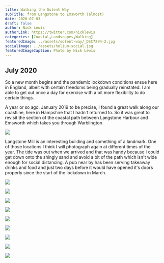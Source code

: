 ```yaml
---
title: Walking the Solent Way
subTitle: from Langstone to Emsworth (almost)
date: 2020-07-03
draft: false
author: Nick Lewis
authorLink: https://twitter.com/nicklewis
categories: [Coastal,Landscapes,Walking]
featuredImage: ../assets/solent-way/_DSC7294-2.jpg
socialImage: ../assets/helium-social.jpg
featuredImageCaption: Photo by Nick Lewis
---
```


## July 2020

So a new month begins and the pandemic lockdown conditions ensue here in England, albeit with certain freedoms being gradually reinstated. I am able to get out once a day for exercise with a bit more flexibility to do certain things. 

A year or so ago, January 2019 to be precise, I found a great walk along our coastline, here in Hampshire that I hadn't returned to. So it was great to revisit the section of the coastal path between Langstone Harbour and Emsworth which takes you through Warblington.

![](../assets/solent-way/_DSC7294-2.jpg)

Langstone Mill is an interesting building and something of a landmark. One of those locations I think I will photograph again at different times of the year. The tide was out when we arrived and that was handy because I could get down onto the shingly sand and avoid a bit of the path which isn't wide enough for social distancing. A pub near by has been serving takeaway drinks and food and just two days before it would have opened it's doors properly since the start of the lockdown in March.

![](../assets/solent-way/_DSC7298-2.jpg)

![](../assets/solent-way/_DSC7300-2.jpg)

![](../assets/solent-way/_DSC7314-2.jpg)

![](../assets/solent-way/_DSC7315-2.jpg)

![](../assets/solent-way/_DSC7319-2.jpg)

![](../assets/solent-way/_DSC7320-2.jpg)

![](../assets/solent-way/_DSC7323-2.jpg)

![](../assets/solent-way/_DSC7324-2.jpg)

![](../assets/solent-way/_DSC7327-2.jpg)
